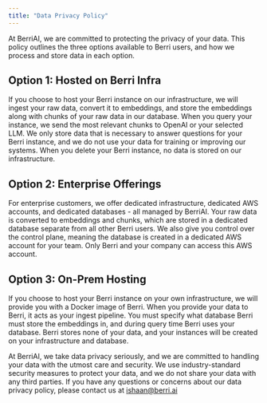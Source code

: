 ```yaml
---
title: "Data Privacy Policy"
---
```


At BerriAI, we are committed to protecting the privacy of your data. This policy outlines the three options available to Berri users, and how we process and store data in each option.

## **Option 1: Hosted on Berri Infra**

If you choose to host your Berri instance on our infrastructure, we will ingest your raw data, convert it to embeddings, and store the embeddings along with chunks of your raw data in our database. When you query your instance, we send the most relevant chunks to OpenAI or your selected LLM. We only store data that is necessary to answer questions for your Berri instance, and we do not use your data for training or improving our systems. When you delete your Berri instance, no data is stored on our infrastructure.

## **Option 2: Enterprise Offerings**

For enterprise customers, we offer dedicated infrastructure, dedicated AWS accounts, and dedicated databases - all managed by BerriAI. Your raw data is converted to embeddings and chunks, which are stored in a dedicated database separate from all other Berri users. We also give you control over the control plane, meaning the database is created in a dedicated AWS account for your team. Only Berri and your company can access this AWS account.

## **Option 3: On-Prem Hosting**

If you choose to host your Berri instance on your own infrastructure, we will provide you with a Docker image of Berri. When you provide your data to Berri, it acts as your ingest pipeline. You must specify what database Berri must store the embeddings in, and during query time Berri uses your database. Berri stores none of your data, and your instances will be created on your infrastructure and database.

At BerriAI, we take data privacy seriously, and we are committed to handling your data with the utmost care and security. We use industry-standard security measures to protect your data, and we do not share your data with any third parties. If you have any questions or concerns about our data privacy policy, please contact us at ishaan@berri.ai